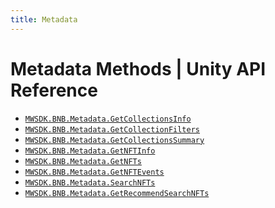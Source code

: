 ```yaml
---
title: Metadata
---
```


# Metadata Methods | Unity API Reference

- [`MWSDK.BNB.Metadata.GetCollectionsInfo`](/api-reference/unity/bnb/metadata/GetCollectionsInfo)
- [`MWSDK.BNB.Metadata.GetCollectionFilters`](/api-reference/unity/bnb/metadata/GetCollectionFilters)
- [`MWSDK.BNB.Metadata.GetCollectionsSummary`](/api-reference/unity/bnb/metadata/GetCollectionsSummary)
- [`MWSDK.BNB.Metadata.GetNFTInfo`](/api-reference/unity/bnb/metadata/GetNFTInfo)
- [`MWSDK.BNB.Metadata.GetNFTs`](/api-reference/unity/bnb/metadata/GetNFTs)
- [`MWSDK.BNB.Metadata.GetNFTEvents`](/api-reference/unity/bnb/metadata/GetNFTEvents)
- [`MWSDK.BNB.Metadata.SearchNFTs`](/api-reference/unity/bnb/metadata/SearchNFTs)
- [`MWSDK.BNB.Metadata.GetRecommendSearchNFTs`](/api-reference/unity/bnb/metadata/GetRecommendSearchNFTs)